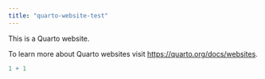 ```yaml
---
title: "quarto-website-test"
---
```


This is a Quarto website.

To learn more about Quarto websites visit <https://quarto.org/docs/websites>.

```r
1 + 1
```
